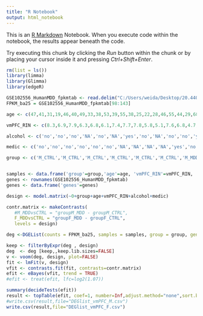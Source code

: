 ---
title: "R Notebook"
output: html_notebook
---

This is an [R Markdown](http://rmarkdown.rstudio.com) Notebook. When you execute code within the notebook, the results appear beneath the code. 

Try executing this chunk by clicking the *Run* button within the chunk or by placing your cursor inside it and pressing *Ctrl+Shift+Enter*. 

```{r}
rm(list = ls())
library(limma)
library(Glimma)
library(edgeR)

GSE102556_HumanMDD_fpkmtab <- read.delim("C:/Users/weida/Desktop/20.440/Project/GSE102556_HumanMDD_fpkmtab.txt", row.names=1)
FPKM_ba25 = GSE102556_HumanMDD_fpkmtab[98:143]
```

```{r}
age <- c(47,41,31,19,46,40,49,33,38,53,39,55,38,25,22,28,46,55,44,29,68,39,40,63,25,54,48,67,46,32,52,55,72,41,29,45,48,82,36,52,60,22,68,59,59,51)

vmPFC_RIN <- c(8.3,6.9,7.9,6.3,6.8,6.1,7.4,7.7,7.8,5.8,5.1,7.6,6.8,4.7,6.6,5,7.5,5.7,5.9,5.7,6.7,6.5,7.5,7.6,5.9,6,6.4,7.6,5.6,6.4,5.1,6.3,5.3,5.8,5.7,7.6,6.8,6.4,7.3,5.5,7.3,6.3,6.1,8,7.7,6.4)

alcohol <- c('no','no','no','NA','no','NA','yes','no','NA','no','no','yes','NA','NA','no','NA','NA','No','NA','no','yes','no','NA','yes','NA','No','no','yes','no','NA','NA','No','no','NA','NA','no','NA','NA','No','NA','no','NA','NA','NA','NA','no')

medic <- c('no','no','no','no','no','no','NA','NA','NA','NA','yes','no','NA','NA','yes','no','yes','yes','yes','no','NA','yes','yes','yes','yes','yes','no','no','no','yes','no','yes','no','NA','NA','yes','NA','NA','yes','NA','no','no','NA','yes','NA','no')

group <- c('M_CTRL','M_CTRL','M_CTRL','M_CTRL','M_CTRL','M_CTRL','M_MDD','M_CTRL','M_CTRL','M_MDD','M_MDD','M_CTRL','M_MDD','F_MDD','M_MDD','M_MDD','F_MDD','F_MDD','F_CTRL','M_MDD','M_MDD','M_MDD','F_MDD','M_MDD','F_MDD','F_MDD','M_MDD','M_MDD','M_CTRL','F_MDD','M_CTRL','F_MDD','F_CTRL','F_MDD','M_CTRL','F_CTRL','F_MDD','F_CTRL','F_MDD','F_MDD','F_CTRL','F_CTRL','F_CTRL','F_MDD','M_CTRL','F_CTRL')


samples <- data.frame('group'=group,'age'=age, 'vmPFC_RIN'=vmPFC_RIN, 'alcohol'=alcohol, 'medic'=medic)
genes <- rownames(GSE102556_HumanMDD_fpkmtab)
genes <- data.frame('genes'=genes)

```


```{r}
design <- model.matrix(~0+group+age+vmPFC_RIN+alcohol+medic)

contr.matrix <- makeContrasts(
   #M_MDDvsCTRL = "groupM_MDD - groupM_CTRL", 
   F_MDDvsCTRL = "groupF_MDD - groupF_CTRL", 
   levels = design)

deg <-DGEList(counts = FPKM_ba25, samples = samples, group = group, genes = genes, remove.zeros = TRUE)

keep <- filterByExpr(deg , design) 
deg  <- deg [keep,,keep.lib.sizes=FALSE]
v <- voom(deg, design, plot=FALSE)
fit <- lmFit(v, design)
vfit <- contrasts.fit(fit, contrasts=contr.matrix)
efit <- eBayes(vfit, trend = TRUE)
#efit <- treat(efit, lfc=log2(1.07))


```

```{r}
summary(decideTests(efit))
result <- topTable(efit, coef=1, number=Inf,adjust.method="none",sort.by="logFC", p.value=0.05, confint=FALSE)
#write.csv(result,file="DEGlist_vmPFC_M.csv")
write.csv(result,file="DEGlist_vmPFC_F.csv")
```